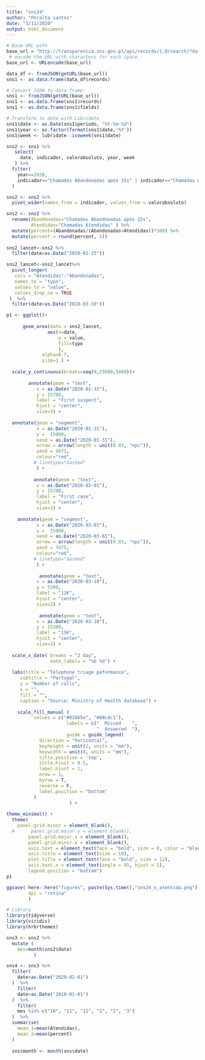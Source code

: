 ```yaml
---
title: "sns24"
author: "Peralta santos"
date: "3/11/2020"
output: html_document
---
```



```r
# Base URL path
base_url = "http://transparencia.sns.gov.pt/api/records/1.0/search/?dataset=atividade-operacional-sns-24&rows=-1&sort=periodo&facet=periodo&facet=indicador"
 # encode the URL with characters for each space.
base_url <- URLencode(base_url)
```


```r

data_df <- fromJSON(getURL(base_url))
sns1 <- as.data.frame(data_df$records)

# Convert JSON to data frame
sns1 <- fromJSON(getURL(base_url))
sns1 <- as.data.frame(sns1$records)
sns1 <- as.data.frame(sns1$fields)
```

```r
# Transform to date with Libridate 
sns1$date <- as.Date(sns1$periodo, "%Y-%m-%d")
sns1$year <- as.factor(format(sns1$date,'%Y'))
sns1$week <- lubridate::isoweek(sns1$date)

sns2 <- sns1 %>%
   select(
     date, indicador, valorabsoluto, year, week
   ) %>%
  filter(
    year==2020,
    indicador=="Chamadas Abandonadas após 15s" | indicador=="Chamadas Atendidas"
  ) 

sns2 <- sns2 %>%
  pivot_wider(names_from = indicador, values_from = valorabsoluto)

sns2 <- sns2 %>%
  rename(Abandonadas="Chamadas Abandonadas após 15s",
         Atendidas="Chamadas Atendidas" ) %>%
  mutate(percent=(Abandonadas/(Abandonadas+Atendidas))*100) %>% 
  mutate(percent = round(percent, 1))
           
sns2_lancet<-sns2 %>% 
  filter(date>as.Date("2020-01-25"))

sns2_lancet<-sns2_lancet%>%
  pivot_longer(
   cols = "Atendidas":"Abandonadas",
   names_to = "typo",
   values_to = "value",
   values_drop_na = TRUE
 )  %>% 
  filter(date<as.Date("2020-03-10"))

```

```r

p1 <- ggplot()+
  
      geom_area(data = sns2_lancet,                 
               aes(x=date,               
                   y = value,
                   fill=typo
                   ),
             alpha=0.7,
             size=1 ) +
  
  scale_y_continuous(breaks=seq(0,25000,5000))+
  
        annotate(geom = "text", 
           x = as.Date("2020-01-31"), 
           y = 15700, 
           label = "First suspect", 
           hjust = "center",
           size=3) +
  
  annotate(geom = "segment",
           x = as.Date("2020-01-31"), 
           y = 	15000,
           xend = as.Date("2020-01-31"),
           arrow = arrow(length = unit(0.03, "npc")),
           yend = 5671,
           colour="red",
          # linetype="dashed"
           ) +
  
          annotate(geom = "text", 
           x = as.Date("2020-03-01"), 
           y = 15700, 
           label = "First case", 
           hjust = "center",
           size=3) +
  
    annotate(geom = "segment",
           x = as.Date("2020-03-01"), 
           y = 	15000,
           xend = as.Date("2020-03-01"),
           arrow = arrow(length = unit(0.03, "npc")),
           yend = 7475,
           colour="red",
          # linetype="dashed"
           ) +
  
            annotate(geom = "text", 
           x = as.Date("2020-03-10"), 
           y = 5300, 
           label = "11K", 
           hjust = "center",
           size=3) +
  
            annotate(geom = "text", 
           x = as.Date("2020-03-10"), 
           y = 15300, 
           label = "15K", 
           hjust = "center",
           size=3) +
  
  scale_x_date( breaks = "2 day", 
                date_labels = "%b %d") +
  
  labs(title = "Telephone triage peformance",
     subtitle = "Portugal",
     y = "Number of calls",
     x = "", 
     fill = "", 
     caption = "Source: Ministry of Health database") +
  
    scale_fill_manual (
          values = c("#01665e", "#80cdc1"),
                      labels = c("  Missed    ", 
                                 "  Answered  "),
                      guide = guide_legend(
            direction = "horizontal",
            keyheight = unit(2, units = "mm"),
            keywidth = unit(8, units = "mm"),
            title.position = 'top',
            title.hjust = 0.5,
            label.hjust = 1,
            nrow = 1,
            byrow = T,
            reverse = F,
            label.position = "bottom"
          )
                       ) +
  
theme_minimal() +
  theme(
    panel.grid.minor = element_blank(),
  #      panel.grid.major.y = element_blank(),
        panel.grid.major.x = element_blank(),
        panel.grid.minor.x = element_blank(),
        axis.text = element_text(face = "bold", size = 8, color = "black"),
        axis.title = element_text(size = 10),
        plot.title = element_text(face = "bold", size = 12),
        axis.text.x = element_text(angle = 45, hjust = 1),
        legend.position = "bottom") 
p1

ggsave( here::here("figures", paste(Sys.time(),"sns24_n_atentida.png")), 
        dpi = "retina"
        )

```

```r
# Library
library(tidyverse)
library(viridis)
library(hrbrthemes)

sns3 <- sns2 %>%
  mutate (
    mes=month(sns2$date) 
          ) 

sns4 <- sns3 %>%
  filter(
    date<as.Date("2020-02-01")
  )  %>%
    filter(
    date>as.Date("2018-01-01")
  )  %>%
    filter(
    mes %in% c("10", "11", "12", "1", "2", "3")
  )  %>%
  summarise(
    mean_1=mean(Atendidas),
    mean_2=mean(percent)
  )
  
  sns$month <- month(sns$date) 

```

